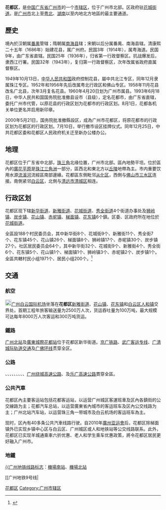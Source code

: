 {{refimprove|time=2011-4-3}}
{{Redirect-distinguish|花縣|花蓮縣}}
{{Infobox China County
| county = 花都区
| Photo = File:广州最美乡村—红山村 - panoramio (48).jpg
| Photoname = 位于花都区的红山村油菜花田 
| state = 广州市
| map = Hzs map042.png
| map size = 150 
| mapofstate= 
| Pinyin = 
| Belong = [[中華人民共和國|中国]][[广东省|广东省]][[广州市|广州市]]
| Types = [[市辖区|市辖区]]
| admincode = 440114
| founded = 2000年
| seat = [[花城街道|花城街道]] 
| officerTitle = 区委书记
| officer = 黄伟林
| officer2 = [[叶志良|叶志良]]
| division = 10
| town = 6
| township = 
| subdistrict = 4
| post code = 510800
| phone code = 020
| coordinate = 
| area = 970.04[[平方公里|平方公里]]
| area land =  
| area water =
| census yr = 2018
| pop = 109.26万<ref>{{Cite web|url=http://www.gzstats.gov.cn/gzstats/tjgb_qtgb/201902/da07f05ce86a41fd97415efec5637085.shtml|title=2018年广州市人口规模及分布情况|accessdate=|author=|date=|publisher=广州市统计局|archive-url=https://web.archive.org/web/20191212130726/http://www.gzstats.gov.cn/gzstats/tjgb_qtgb/201902/da07f05ce86a41fd97415efec5637085.shtml|archive-date=2019-12-12|dead-url=yes}}</ref>
| Housepop = 78.2351万<ref name="tjgb">{{Cite web|url=http://www.gz.gov.cn/GZ64/7.2/201907/8c0ce448e177472fbdce71ae4febef6a.shtml|title=2018年广州市花都区国民经济和社会发展统计公报|accessdate=|author=|date=|publisher=花都区统计局}}{{Dead link|date=2020年2月 |bot=InternetArchiveBot |fix-attempted=yes }}</ref>
| density = 0.11万人/平方公里<ref>{{Cite web|url=http://www.yuexiu.gov.cn/data/cms/category/tjgb/tongjj1562579862552277.pdf|title=2018年越秀区国民经济和社会发展统计公报|accessdate=|author=|date=|publisher=越秀区统计局|archive-date=2019-12-12|archive-url=https://web.archive.org/web/20191212130148/http://www.yuexiu.gov.cn/data/cms/category/tjgb/tongjj1562579862552277.pdf|dead-url=yes}}</ref>
| GDP = 1358.37亿<ref name="tjgb" />
| GDP_as_of = 2018
| GDPPC = 125,305<ref name="tjgb" />
| web = www.huadu.gov.cn
}}
'''花都区'''，是[[中華人民共和國|中国]][[广东省|广东省]][[广州市|广州市]]的一个[[市辖区|市辖区]]，位于广州市北部。区政府驻[[花城街道|花城街道]]。是[[广州市|广州市]]北上至[[粤北|粤北]]、[[湖南|湖南]]以至内地北方地區的最主要通道。

== 歷史 ==
境內於汉朝属[[番禺縣|番禺]]管辖；隋朝属[[南海县|南海县]]辖；宋朝以后分属番禺、南海县辖。清康熙二十五年（1686年）始建花县，属广州府。民国3年（1914年），属粤海道。民国9年，由广东省直辖。民国25年（1936年），归省第一行政督察区。抗战爆发后，隶西江行署。民国32年（1943年），复归第一行政督察区，次年改属省政府直属督察区。

1949年10月13日，[[中华人民共和国|中华人民共和国]]政府控制花县，屬中共北江专区，同年12月隶属珠江专区。1952年和1956年先后改属粤北行政区和佛山专区。1958年11月花县改名广北县，次年3月复名花县。1960年4月20日划为广州市属县。1993年6月18日，中华人民共和国国务院批准撤县设市（县级），定名花都市，由广东省直辖，委托广州市代管，以原花县的行政区划为花都市的行政区划。8月1日，花都各机关单位更名并启用新印章。

2000年5月21日，国务院批准撤縣設区，成為广州市花都区，将原花都市的行政区划为花都区的行政区划。7月10日，举行撤市设区挂牌仪式。同年12月25日，中共花都区委和花都区人民政府机关迁至新办公楼办公。

== 地理 ==
花都区位于广东省中北部，[[珠三角|珠三角]]北缘位置，广州市北部。區內地勢平坦。位於區內的[[廣花平原|廣花平原]]是[[珠江三角洲|珠江三角洲]]一部分，區西北和東北方以[[丘陵|丘陵]]地帶為主。市内重要饮用水源[[流溪河|流溪河]]流經區南部邊緣。花都區东側毗邻[[从化区|从化区]]，西側与[[佛山市|佛山市]][[三水区|三水区]]连接。南側紧邻[[白云区_(广州市)|白云区]]，北側与[[清远市|清远市]][[清城区|清城区]]相连。

== 行政区划 ==
花都区现下辖[[新华街道_(广州市)|新华街道]]、[[新雅街道|新雅街道]]、[[花城街道|花城街道]]、[[秀全街道|秀全街道]]4个街道办事处及[[狮岭镇|狮岭镇]]、[[炭步镇|炭步镇]]、[[花山镇_(广州市)|花山镇]]、[[赤坭镇|赤坭镇]]、[[梯面镇|梯面镇]]、[[花东镇|花东镇]]6个鎮。区委、区政府所在地位於[[花城街道|花城街道]]。

全區設188个村民委员会，其中新华街8个、花城街9个、新雅街11个、秀全街7个、花东镇45个、花山镇26个、梯面镇8个、狮岭镇17个、赤坭镇30个、炭步镇27个。社区居民委员会64个，其中新华街32个、花城街9个、新雅街4个、秀全街6个、花东镇5个、花山镇1个、梯面镇1个、狮岭镇3个、赤坭镇2个、炭步镇1个。全區共轄村民小组1971个、居民小组200个。<ref>{{Cite web|title=花都区政府页面---花都概况|url=https://www.huadu.gov.cn/zjhd/hdgs/hdgl/201710/t20171016_531362.html|accessdate=|author=|date=|format=|publisher=|language=}}</ref>

== 交通 ==
=== 航空 === 
[[File:Airport_Sign.svg|20px]][[广州白云国际机场|广州白云国际机场]]坐落在'''花都区'''[[新华街道_(广州市)|新雅街道]]、[[花山镇_(广州市)|花山镇]]、[[花东镇|花东镇]]和[[白云区_(广州市)|白云区]][[人和镇_(广州市)|人和镇]]交界处，首期工程年旅客输送量为2500万人次，货运吞吐量为100万吨，最大规模可达每年8000万人次客运和300万吨货运。

=== 鐵路 ===
[[广州北站|广州北站]]及[[廣東城際|廣東城際]][[花都站|花都站]]位于花都区新华街道。{{rint|cn|rail}}[[京广铁路|京广铁路]]、[[武广客运专线|武广客运专线]]、[[广清城际轨道交通|广清城际轨道交通]]及[[广佛环线|广佛环线]]贯穿全区。

=== 公路 ===
{{中国国道名|106}}、{{中国国道名|107}}、{{中国省道名|114|P=广东}}、{{中国省道名|118|P=广东}}、{{中国省道名|381|P=广东}}、{{中国高速公路名|G4}}、{{China Expwy Name|S41|P=Guangdong}}、{{China Expwy Name|G0421|[[广清高速公路|广清高速公路]]}}、{{中国高速公路名|G45}}、[[广州绕城高速公路|广州绕城高速公路]]、{{中国高速公路名|G94}}及[[乐广高速公路|乐广高速公路]]貫穿全區。

=== 公共汽車 ===
花都区內主要客运站包括花都客运站，以运营广州城区客運班車及区內各鎮街的公交線路为主；花都汽车总站，以运营廣東省內城市的客运班车及区內公交线路为主；广州北站汽车站，以运营珠三角一带城市及白云机场的客运班车為主。

现时，区內有40多条公共汽車线路行驶。自2010年[[廣州亚运會|廣州亚运會]]后，花都区除梯面镇外已实现乡镇中心区与白云区、广州城区或人和地铁站等公交线路联系。此外，花都区已实现羊城通乘車六折优惠、老人和学生乘车优惠政策，將令花都区居民更好融入广州市。

=== 地鐵 ===
[[广州地铁3号线|{{广州地铁线路标志]]：[[機場南站|機場南站]]、[[機場北站_(廣州)|機場北站]]

[[广州地铁9号线|{{广州地铁线路标志]]：[[清塘站_(广州)|清塘站]]、[[清㘵站|清㘵站]]、[[莲塘站_(广州)|蓮塘站]]、[[马鞍山公园站|馬鞍山公園站]]、[[花都广场站|花都廣場站]]、[[花果山公园站|花果山公園站]]、[[花城路站|花城路站]]、[[广州北站_(地铁)|廣州北站]]、[[花都汽车城站|花都汽車城站]]、[[飞鹅岭站|飛鵝嶺站]]

同時亦有规划[[广州地铁9号线|9号线西延段]]、[[广州地铁18号线|18号线北延段]]及[[广州地铁24号线|24号线]]经过花都区内。

== 旅遊 ==
[[File:广州市花都区圆玄道观内,_园内主体建筑物"三清殿"前的中国道家创始人"老子"雕像.jpg|边框]]
花都区內有省级[[王子山森林公园|王子山森林公园]]及芙蓉嶂旅游度假区，[[全国重点文物保护单位|全国重点文物保护单位]]—[[洪秀全故居|洪秀全故居]]。此外，其他主要景点包括花山香草世界、玖珑湖欧洲小镇、[[资政大夫祠建筑群|资政大夫祠]]、盘古王庙、[[广东圆玄道观|圆玄道观]]、广州融创雪世界等。

== 非遗 ==
===钉字绣===
钉金绣是粤绣的一种独特绣法。钉金绣裙褂制作技艺共包括:钉金绣和裙褂制作两种技艺，共16道工序。以金、银线为主，铺或叠在真丝绸缎上，后用不同色彩的绣线，把金银线钉牢，以这些不同色彩的绣线，来表现物象的色彩、明暗及其特点。常用的针法有平绣、垫绣近十类十多种。2022年入选广东省第八批省级非物质文化遗产代表性项目名录<ref>{{Cite web|title=花都这项传统技艺，入选省级非遗_广州日报大洋网|url=https://news.dayoo.com/guangzhou/202205/24/139995_54271985.htm|access-date=2022-05-25|work=}}</ref>。

== 经济 ==
2018年，全区地区生产总值1358亿元，增长6.3%。规模以上工业总产值2546.92亿元，增长7.7%。[https://www.huadu.gov.cn/zjhd/hdgs/hdjj/index.html] 本地以汽车产业，皮革皮具产业为主要经济发展支柱。


==名人==
* [[洪秀全|洪秀全]]：太平天國創建者
* [[馮雲山|馮雲山]]：太平天國南王，拜上帝會的始創人之一
* [[盧永根|盧永根]]：[[中國科學院院士|中國科學院院士]]，[[感動中國|感動中國]]2017年度當選人物之一
* [[畢漪汶|畢漪汶]]：[[澳門|澳門]]教育家，曾獲[[澳門政府|澳門政府]]授予[[教育功績勳章|教育功績勳章]]
* [[胡應湘|胡應湘]]：香港合和集團創辦人
* [[鄺肖卿|鄺肖卿]]：香港企業家，新鴻基地產創辦人郭得勝夫人，新鴻基地產前董事局主席
*[[余江月桂|-{zh-hant:余; zh-hans:余;}-江月桂]]（[[花山鎮_(廣州市)|花山]][[洛場村|洛場村]]出身）：美國首位華裔[[州務卿|州務卿]]<ref name="花縣華僑志1995">{{Cite book |title=花縣華僑志 |publisher=花都市地方志办公室 |date=1995  <!--全文影像 https://archive.md/ZtGCl -->}}</ref>{{rp|322-324}}
*江權活（{{lang|en|Ted K. Gong}}；花山洛場村出身）：美國[[外交官|外交官]]，前[[美國駐香港總領事館|駐香港總領事館]]領事官<ref name="花縣華僑志1995"/>{{rp|324}}、[[美國駐廣州總領事館|駐廣州總領事館]]簽證處長<ref>{{Cite web |title=联系领事馆 |url=http://www.usembassy-china.org.cn/guangzhou/cg/c/index.html |publisher=[[美国驻广州总领事馆|美国驻广州总领事馆]] |archiveurl=https://archive.md/767Iz |archivedate=2002-10-02<!--英語版 https://archive.is/zPL9j -->}}</ref>
*江思聰（花山洛場村出身）：美國加州榮譽副州務卿<ref name="花縣華僑志1995"/>{{rp|324}}

== 参考文献 ==
{{Wikisourcehas|民政部关于广东省撤销花县设立花都市的批复|国务院关于同意广东省撤销番禺市和花都市设立广州市番禺区和花都区的批复}}
{{reflist}}

== 外部链接 ==
* {{Official website|http://www.huadu.gov.cn/|name=广州市花都区人民政府门户网站}}

{{coord|23|24|14.99|N|113|13|12.78|E|name=花都区人民政府|display=title}}

{{-}}
{{广州市花都区行政区划}}
{{广州市行政区划}}
{{广东行政区划}}
{{广州}}
{{粵港澳大灣區}}

[[Category:花都区|]]
[[Category:广州市辖区|Category:广州市辖区]]